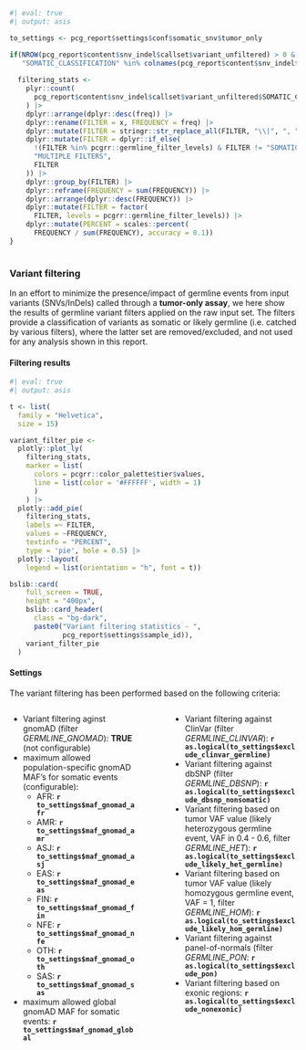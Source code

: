 ```r
#| eval: true
#| output: asis

to_settings <- pcg_report$settings$conf$somatic_snv$tumor_only

if(NROW(pcg_report$content$snv_indel$callset$variant_unfiltered) > 0 &
   "SOMATIC_CLASSIFICATION" %in% colnames(pcg_report$content$snv_indel$callset$variant_unfiltered)){
 
  filtering_stats <- 
    plyr::count(
      pcg_report$content$snv_indel$callset$variant_unfiltered$SOMATIC_CLASSIFICATION
    ) |>
    dplyr::arrange(dplyr::desc(freq)) |>
    dplyr::rename(FILTER = x, FREQUENCY = freq) |>
    dplyr::mutate(FILTER = stringr::str_replace_all(FILTER, "\\|", ", ")) |>
    dplyr::mutate(FILTER = dplyr::if_else(
      !(FILTER %in% pcgrr::germline_filter_levels) & FILTER != "SOMATIC",
      "MULTIPLE FILTERS",
      FILTER
    )) |>
    dplyr::group_by(FILTER) |>
    dplyr::reframe(FREQUENCY = sum(FREQUENCY)) |>
    dplyr::arrange(dplyr::desc(FREQUENCY)) |>
    dplyr::mutate(FILTER = factor(
      FILTER, levels = pcgrr::germline_filter_levels)) |>
    dplyr::mutate(PERCENT = scales::percent(
      FREQUENCY / sum(FREQUENCY), accuracy = 0.1))
}
  
```

### Variant filtering

In an effort to minimize the presence/impact of germline events from input variants (SNVs/InDels) called through a **tumor-only assay**, we here show the results of germline variant filters applied on the raw input set. The filters provide a classification of variants as somatic or likely germline (i.e. catched by various filters), where the latter set are removed/excluded, and not used for any analysis shown in this report.

::: {.panel-tabset}

#### Filtering results

```r
#| eval: true
#| output: asis

t <- list(
  family = "Helvetica",
  size = 15)

variant_filter_pie <- 
  plotly::plot_ly(
    filtering_stats, 
    marker = list(
      colors = pcgrr::color_palette$tier$values,
      line = list(color = '#FFFFFF', width = 1)
      )
    ) |>
  plotly::add_pie(
    filtering_stats, 
    labels =~ FILTER,
    values = ~FREQUENCY,
    textinfo = "PERCENT",
    type = 'pie', hole = 0.5) |>
  plotly::layout(
    legend = list(orientation = "h", font = t))

bslib::card(
    full_screen = TRUE,
    height = "400px",
    bslib::card_header(
      class = "bg-dark", 
      paste0("Variant filtering statistics - ",
             pcg_report$settings$sample_id)),
    variant_filter_pie
  )


```

#### Settings

The variant filtering has been performed based on the following criteria:

:::: {.columns}

::: {.column width="47.5%"}

* Variant filtering aginst gnomAD (filter *GERMLINE_GNOMAD*): __TRUE__ (not configurable)
* maximum allowed population-specific gnomAD MAF's for somatic events (configurable):
    * AFR: __`r to_settings$maf_gnomad_afr`__
    * AMR: __`r to_settings$maf_gnomad_amr`__
    * ASJ: __`r to_settings$maf_gnomad_asj`__
    * EAS: __`r to_settings$maf_gnomad_eas`__
    * FIN: __`r to_settings$maf_gnomad_fin`__
    * NFE: __`r to_settings$maf_gnomad_nfe`__
    * OTH: __`r to_settings$maf_gnomad_oth`__
    * SAS: __`r to_settings$maf_gnomad_sas`__
* maximum allowed global gnomAD MAF for somatic events: __`r to_settings$maf_gnomad_global`__

:::

::: {.column width="5%"}
<!-- empty column to create gap -->
:::

::: {.column width="47.5%"}
* Variant filtering against ClinVar (filter *GERMLINE_CLINVAR*): __`r as.logical(to_settings$exclude_clinvar_germline)`__
* Variant filtering against dbSNP (filter *GERMLINE_DBSNP*): __`r as.logical(to_settings$exclude_dbsnp_nonsomatic)`__
* Variant filtering based on tumor VAF value (likely heterozygous germline event, VAF in 0.4 - 0.6, filter *GERMLINE_HET*): __`r as.logical(to_settings$exclude_likely_het_germline)`__
* Variant filtering based on tumor VAF value (likely homozygous germline event, VAF = 1, filter *GERMLINE_HOM*): __`r as.logical(to_settings$exclude_likely_hom_germline)`__
* Variant filtering against panel-of-normals (filter *GERMLINE_PON*: __`r as.logical(to_settings$exclude_pon)`__
* Variant filtering based on exonic regions: __`r as.logical(to_settings$exclude_nonexonic)`__

:::

::::

:::

<br>
